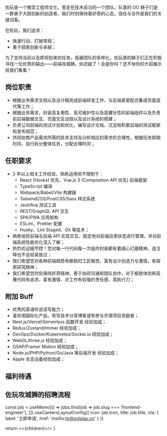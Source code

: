 


<NextSeo title="前端攻城狮" />

佐玩是一个推崇工程师文化、誓走在技术前沿的一个团队，队里的 OG 狮子们是一群勇于大胆创新的创造者，我们时刻保持着好奇的心态，信任与合作是我们的关键词条。

在佐玩，我们追求：

- 快速行动，打破常规；
- 勇于探索创新与卓越；

为了支持当前以及即将到来的任务，拓展团队的多样化，佐玩里的狮子们正在积极寻找一位优秀的输出——前端攻城狮。别迟疑了！会是你吗？还不快你的大招展示给我们看看！

## 岗位职责

- 根据业务需求文档以及设计稿完成前端研发工作，与后端紧密配合集成页面迭代等工作；
- 根据业务需求，封装高复用性、高可维护性以及高健壮性的前端组件以及负责前后端数据交互、页面交互动效以及设计系统的搭建；
- 负责公司前端的测试计划和优化，编写设计文档，沉淀和积累前端的测试框架和发布规范；
- 共同协商产品需求所需的技术支持及分析相应的需求的合理性，根据任务排期时间，自行拆分整体任务，分配合理时间；

## 任职要求

- 3 年以上相关工作经验，熟练运用但不限制于：
  - React (Hooks) 优先、Vue.js 3 (Composition API 优先) 前端框架
  - TypeScript 编译
  - Webpack/Babel/Vite 构建器
  - TailwindCSS/PostCSS/Sass 样式系统
  - Jest/Ava 测试工具
  - REST/GraphQL API 交互
  - SPA/PWA 应用架构
  - ESLint，Prettier 配置
  - Husky、Lint Staged、Git 等技术；
- 熟练地将前端与后端 API 实现交互，稳定地对前端应用状态进行管理，并对前端系统性能优化深入了解；
- 热烈欢迎细节控！您对每一行代码每一次组件封装都有着细心打磨精神，连注释也不会轻易放过；
- 我们希望您对各种前端趋势有敏税的工匠触觉，富有设计创造力与激情，有探索研究精神；
- 我们希望您时刻保持好奇精神，善于协同沟通和团队协作，对于极致体验和高雅代码有追求，富有激情，对工作有较强的责任感、高执行力；

## 附加 Buff

- 优秀的英语听说读写能力；
- 喜欢用国际化产品，有写技术分享博客或有参与开源项目贡献者；
- Next.js/Vercel/Serverless 函数开发 经验加成；
- Redux/Zustand/Immer 经验加成；
- DevOps/Docker/Kubernetes/Socker.io 经验加成；
- WebGL/three.js 经验加成；
- GSAP/Framer Motion 经验加成；
- Node.js/PHP/Python/Go/Java 等后端开发 经验加成；
- Apple 生态设备经验加成；

## 福利待遇

<Benefits />
<ApplyNow />

## 佐玩攻城狮的招聘流程

<EngineerHiringProcess />

  const job = useMemo(() => jobs.find(job => job.slug === 'frontend-engineer'), [])
  useCareersLayoutConfig({
    icon: job.icon,
    title: job.title,
    cta: { label: '立即申请', href: 'mailto:hr@zolplay.cn' }
  })

return <>{children}</>
}
